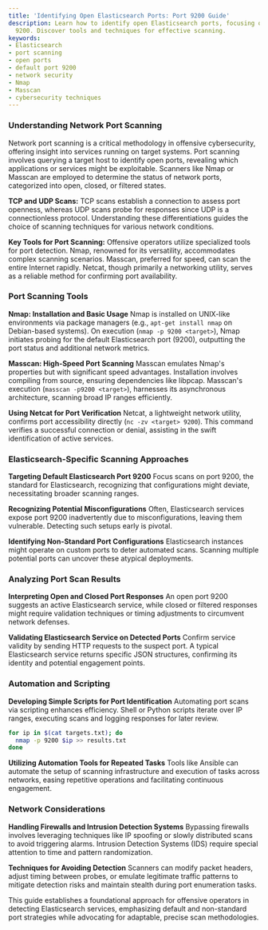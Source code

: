 ```yaml
---
title: 'Identifying Open Elasticsearch Ports: Port 9200 Guide'
description: Learn how to identify open Elasticsearch ports, focusing on default port
  9200. Discover tools and techniques for effective scanning.
keywords:
- Elasticsearch
- port scanning
- open ports
- default port 9200
- network security
- Nmap
- Masscan
- cybersecurity techniques
---
```


### Understanding Network Port Scanning

Network port scanning is a critical methodology in offensive cybersecurity, offering insight into services running on target systems. Port scanning involves querying a target host to identify open ports, revealing which applications or services might be exploitable. Scanners like Nmap or Masscan are employed to determine the status of network ports, categorized into open, closed, or filtered states.

**TCP and UDP Scans:** 
TCP scans establish a connection to assess port openness, whereas UDP scans probe for responses since UDP is a connectionless protocol. Understanding these differentiations guides the choice of scanning techniques for various network conditions.

**Key Tools for Port Scanning:** 
Offensive operators utilize specialized tools for port detection. Nmap, renowned for its versatility, accommodates complex scanning scenarios. Masscan, preferred for speed, can scan the entire Internet rapidly. Netcat, though primarily a networking utility, serves as a reliable method for confirming port availability.

### Port Scanning Tools

**Nmap: Installation and Basic Usage**
Nmap is installed on UNIX-like environments via package managers (e.g., `apt-get install nmap` on Debian-based systems). On execution (`nmap -p 9200 <target>`), Nmap initiates probing for the default Elasticsearch port (9200), outputting the port status and additional network metrics.

**Masscan: High-Speed Port Scanning** 
Masscan emulates Nmap's properties but with significant speed advantages. Installation involves compiling from source, ensuring dependencies like libpcap. Masscan's execution (`masscan -p9200 <target>`), harnesses its asynchronous architecture, scanning broad IP ranges efficiently.

**Using Netcat for Port Verification**
Netcat, a lightweight network utility, confirms port accessibility directly (`nc -zv <target> 9200`). This command verifies a successful connection or denial, assisting in the swift identification of active services.

### Elasticsearch-Specific Scanning Approaches

**Targeting Default Elasticsearch Port 9200**
Focus scans on port 9200, the standard for Elasticsearch, recognizing that configurations might deviate, necessitating broader scanning ranges.

**Recognizing Potential Misconfigurations**
Often, Elasticsearch services expose port 9200 inadvertently due to misconfigurations, leaving them vulnerable. Detecting such setups early is pivotal.

**Identifying Non-Standard Port Configurations**
Elasticsearch instances might operate on custom ports to deter automated scans. Scanning multiple potential ports can uncover these atypical deployments.

### Analyzing Port Scan Results

**Interpreting Open and Closed Port Responses**
An open port 9200 suggests an active Elasticsearch service, while closed or filtered responses might require validation techniques or timing adjustments to circumvent network defenses.

**Validating Elasticsearch Service on Detected Ports**
Confirm service validity by sending HTTP requests to the suspect port. A typical Elasticsearch service returns specific JSON structures, confirming its identity and potential engagement points.

### Automation and Scripting

**Developing Simple Scripts for Port Identification**
Automating port scans via scripting enhances efficiency. Shell or Python scripts iterate over IP ranges, executing scans and logging responses for later review.

```bash
for ip in $(cat targets.txt); do 
  nmap -p 9200 $ip >> results.txt
done
```

**Utilizing Automation Tools for Repeated Tasks**
Tools like Ansible can automate the setup of scanning infrastructure and execution of tasks across networks, easing repetitive operations and facilitating continuous engagement.

### Network Considerations

**Handling Firewalls and Intrusion Detection Systems**
Bypassing firewalls involves leveraging techniques like IP spoofing or slowly distributed scans to avoid triggering alarms. Intrusion Detection Systems (IDS) require special attention to time and pattern randomization.

**Techniques for Avoiding Detection**
Scanners can modify packet headers, adjust timing between probes, or emulate legitimate traffic patterns to mitigate detection risks and maintain stealth during port enumeration tasks.

This guide establishes a foundational approach for offensive operators in detecting Elasticsearch services, emphasizing default and non-standard port strategies while advocating for adaptable, precise scan methodologies.